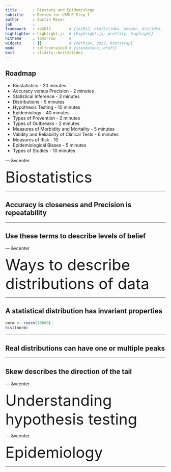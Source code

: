 ```yaml
---
title       : Biostats and Epidemiology
subtitle    : Review for USMLE Step 1
author      : Austin Meyer
job         : 
framework   : io2012        # {io2012, html5slides, shower, dzslides, ...}
highlighter : highlight.js  # {highlight.js, prettify, highlight}
hitheme     : tomorrow      # 
widgets     : []            # {mathjax, quiz, bootstrap}
mode        : selfcontained # {standalone, draft}
knit        : slidify::knit2slides
---
```


## Roadmap

 * Biostatistics - 20 minutes
  + Accuracy versus Precision - 2 minutes
  + Statistical Inference - 3 minutes
  + Distributions - 5 minutes
  + Hypothesis Testing - 10 minutes
 * Epidemiology - 40 minutes
  + Types of Prevention - 2 minutes
  + Types of Outbreaks - 2 minutes
  + Measures of Morbidity and Mortality - 5 minutes
  + Validity and Reliability of Clinical Tests - 6 minutes
  + Measures of Risk - 10
  + Epidemiological Biases - 5 minutes
  + Types of Studies - 10 minutes

--- &vcenter

<div class="centered"><font size="7">Biostatistics</font size></div>

---

## Accuracy is closeness and Precision is repeatability

---

## Use these terms to describe levels of belief

--- &vcenter

<div class="centered"><font size="7">Ways to describe distributions of data</font size></div>

---

## A statistical distribution has invariant properties

```r
norm <- rnorm(10000)
hist(norm)
```

---

## Real distributions can have one or multiple peaks


---

## Skew describes the direction of the tail

--- &vcenter

<div class="centered"><font size="7">Understanding hypothesis testing</font size></div>

--- &vcenter

<div class="centered"><font size="7">Epidemiology</font size></div>

---






